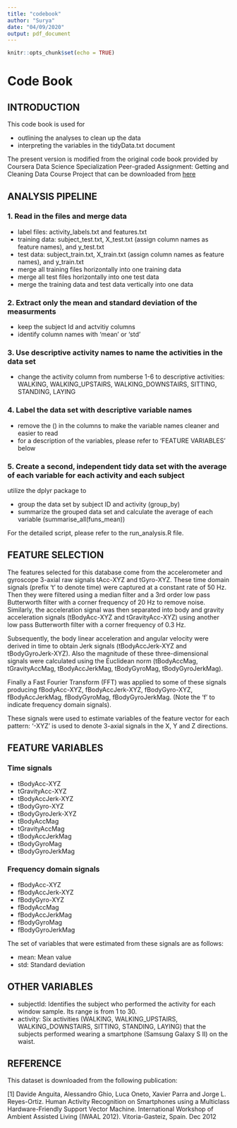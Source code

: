 ```yaml
---
title: "codebook"
author: "Surya"
date: "04/09/2020"
output: pdf_document
---
```


```r
knitr::opts_chunk$set(echo = TRUE)
```

Code Book
================

INTRODUCTION
------------

This code book is used for

-   outlining the analyses to clean up the data
-   interpreting the variables in the tidyData.txt document

The present version is modified from the original code book provided by Coursera Data Science Specialization Peer-graded Assignment: Getting and Cleaning Data Course Project that can be downloaded from [here](https://d396qusza40orc.cloudfront.net/getdata%2Fprojectfiles%2FUCI%20HAR%20Dataset.zip)

ANALYSIS PIPELINE
-----------------

### 1. Read in the files and merge data

-   label files: activity\_labels.txt and features.txt
-   training data: subject\_test.txt, X\_test.txt (assign column names as feature names), and y\_test.txt
-   test data: subject\_train.txt, X\_train.txt (assign column names as feature names), and y\_train.txt
-   merge all training files horizontally into one training data
-   merge all test files horizontally into one test data
-   merge the training data and test data vertically into one data

### 2. Extract only the mean and standard deviation of the measurments

-   keep the subject Id and actvitiy columns
-   identify column names with 'mean' or 'std'

### 3. Use descriptive activity names to name the activities in the data set

-   change the activity column from numberse 1-6 to descriptive activities: WALKING, WALKING\_UPSTAIRS, WALKING\_DOWNSTAIRS, SITTING, STANDING, LAYING

### 4. Label the data set with descriptive variable names

-   remove the () in the columns to make the variable names cleaner and easier to read
-   for a description of the variables, please refer to 'FEATURE VARIABLES' below

### 5. Create a second, independent tidy data set with the average of each variable for each activity and each subject

utilize the dplyr package to

-   group the data set by subject ID and activity (group\_by)
-   summarize the grouped data set and calculate the average of each variable (summarise\_all(funs\_mean))

For the detailed script, please refer to the run\_analysis.R file.

FEATURE SELECTION
-----------------

The features selected for this database come from the accelerometer and gyroscope 3-axial raw signals tAcc-XYZ and tGyro-XYZ. These time domain signals (prefix 't' to denote time) were captured at a constant rate of 50 Hz. Then they were filtered using a median filter and a 3rd order low pass Butterworth filter with a corner frequency of 20 Hz to remove noise. Similarly, the acceleration signal was then separated into body and gravity acceleration signals (tBodyAcc-XYZ and tGravityAcc-XYZ) using another low pass Butterworth filter with a corner frequency of 0.3 Hz.

Subsequently, the body linear acceleration and angular velocity were derived in time to obtain Jerk signals (tBodyAccJerk-XYZ and tBodyGyroJerk-XYZ). Also the magnitude of these three-dimensional signals were calculated using the Euclidean norm (tBodyAccMag, tGravityAccMag, tBodyAccJerkMag, tBodyGyroMag, tBodyGyroJerkMag).

Finally a Fast Fourier Transform (FFT) was applied to some of these signals producing fBodyAcc-XYZ, fBodyAccJerk-XYZ, fBodyGyro-XYZ, fBodyAccJerkMag, fBodyGyroMag, fBodyGyroJerkMag. (Note the 'f' to indicate frequency domain signals).

These signals were used to estimate variables of the feature vector for each pattern:
'-XYZ' is used to denote 3-axial signals in the X, Y and Z directions.

FEATURE VARIABLES
-----------------

### Time signals

-   tBodyAcc-XYZ
-   tGravityAcc-XYZ
-   tBodyAccJerk-XYZ
-   tBodyGyro-XYZ
-   tBodyGyroJerk-XYZ
-   tBodyAccMag
-   tGravityAccMag
-   tBodyAccJerkMag
-   tBodyGyroMag
-   tBodyGyroJerkMag

### Frequency domain signals

-   fBodyAcc-XYZ
-   fBodyAccJerk-XYZ
-   fBodyGyro-XYZ
-   fBodyAccMag
-   fBodyAccJerkMag
-   fBodyGyroMag
-   fBodyGyroJerkMag

The set of variables that were estimated from these signals are as follows:

-   mean: Mean value
-   std: Standard deviation

OTHER VARIABLES
---------------

-   subjectId: Identifies the subject who performed the activity for each window sample. Its range is from 1 to 30.
-   activity: Six activities (WALKING, WALKING\_UPSTAIRS, WALKING\_DOWNSTAIRS, SITTING, STANDING, LAYING) that the subjects performed wearing a smartphone (Samsung Galaxy S II) on the waist.

REFERENCE
---------

This dataset is downloaded from the following publication:

\[1\] Davide Anguita, Alessandro Ghio, Luca Oneto, Xavier Parra and Jorge L. Reyes-Ortiz. Human Activity Recognition on Smartphones using a Multiclass Hardware-Friendly Support Vector Machine. International Workshop of Ambient Assisted Living (IWAAL 2012). Vitoria-Gasteiz, Spain. Dec 2012
